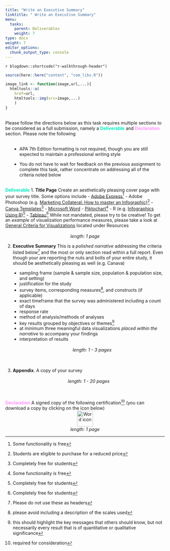 ```yaml
---
title: "Write an Executive Summary"
linktitle: " Write an Executive Summary"
menu:
  tasks:
    parent: Deliverables
    weight: 7
type: docs
weight: 7
editor_options: 
  chunk_output_type: console
---
```


`r blogdown::shortcode("r-walkthrough-header")`

```r
source(here::here("content", "com_libs.R"))

image_link <- function(image,url,...){
  htmltools::a(
    href=url,
    htmltools::img(src=image,...)
    )
}
```

<style>
ul {
    margin-left: 1.5em
}
</style>

<br>
Please follow the directions below as this task requires multiple sections to be considered as a full submission, namely a <span style = "color:#00ebc1; font-weight:bold;">Deliverable</span> and <span style = "color:#ff92fd; font-weight:bold;">Declaration</span> section. Please note the following
<br>
<br>

  + APA 7th Edition formatting is not required, though you are still expected to maintain a professional writing style
  
  + You do not have to wait for feedback on the previous assignment to complete this task, rather concentrate on addressing all of the criteria noted below
<br>
<br>

<span style = "color:#00ebc1; font-weight:bold;">Deliverable</span>
  1. **Title Page**
  Create an aesthetically pleasing cover page with your survey title. Some options include
    - [Adobe Express](https://www.adobe.com/express/create/infographic)[^Freemium] 
    - Adobe Photoshop (e.g. [Marketing Collateral: How to master an Infographic](https://www.adobe.com/vn_en/creativecloud/design/discover/make-infographic-in-photoshop.html))[^Discounted]
    - [Canva Templates](https://www.canva.com/cover-pages/templates/)[^Free]
    - [Microsoft Word](https://templates.office.com/en-us/papers-and-reports)
    - [Piktochart](https://piktochart.com)[^Freemium]
    - R (e.g. [Infographics Using R](https://rpubs.com/chidungkt/702513))[^Free]
    - [Tableau](https://www.tableau.com/academic/students)[^Free]
      While not mandated, please try to be creative! To get an *example* of visualization performance measures, please take a look at [General Criteria for Visualizations](/resources/look/) located under Resources <br><br>
      <center>
      <i>length: 1 page</i>
      </center>

  2. **Executive Summary**
  This is a *polished narrative* addressing the criteria listed below^[Please do not use these as headers] and the most or only section read within a full report. Even though your are reporting the nuts and bolts of your entire study, it should be aesthetically pleasing as well (e.g. Canava)
  - sampling frame (sample & sample size, population & population size, and setting)
  - justification for the study
  - survey items, corresponding measures^[please avoid including a description of the scales used], and constructs (if applicable)
  - exact timeframe that the survey was administered including a count of days 
  - response rate
  - method of analysis/methods of analyses
  - key results grouped by objectives or themes^[this should highlight the key messages that others should know, but not necessarily every result that is of quantitative or qualitative significance]
  - at minimum three meaningful data visualizations *placed within the narrative* to accompany your findings
  - interpretation of results<br><br>
  <center>
  <i>length: 1 - 3 pages</i>
  </center>
  <br>
  <br>
  
  3. **Appendix**. A copy of your survey<br><br>
  <center>
  <i>length: 1 - 20 pages</i>
  </center>
  <br>
  <br>
  
<span style = "color:#ff92fd; font-weight:bold;">Declaration</span>
A signed copy of the following certification^[required for consideration] (you can download a copy by clicking on the icon below)<br>
  <a target="_blank" href="/forms/edp619declaration.pdf">
  <center>
  <img src="/logos/pdf-ico.png" alt="Word icon" width="50">
  </center>
  </a>
  <center>
  <i>length: 1 page</i>
  </center>
  
  
[^Free]: Completely free for students

[^Freemium]: Some functionality is free

[^Discounted]: Students are eligible to purchase for a reduced price
